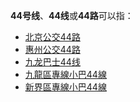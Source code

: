 {{线路名消歧义}}
'''44号线'''、'''44线'''或'''44路'''可以指：
* [[北京公交44路|北京公交44路]]
* [[惠州公交44路|惠州公交44路]]
* [[九龙巴士44线|九龙巴士44线]]
* [[九龍區專線小巴44線|九龍區專線小巴44線]]
* [[新界區專線小巴44線|新界區專線小巴44線]]

{{disambig|cat=四字路线名消歧义}}